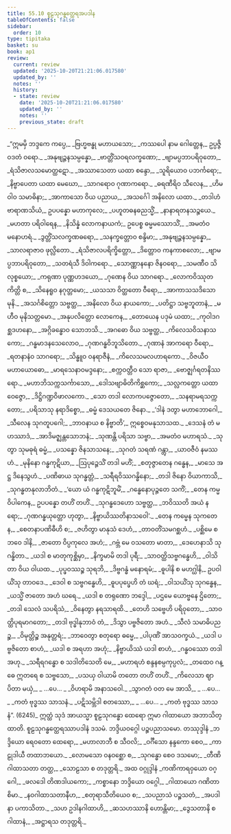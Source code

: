 ```yaml
---
title: 55.10 စူဠသုဂန္ဓတ္ထေရအပဒါန
tableOfContents: false
sidebar:
  order: 10
type: tipitaka
basket: su
book: ap1
review:
  current: review
  updated: '2025-10-20T21:21:06.017580'
  updated_by: ''
  notes: ''
  history:
  - state: review
    date: '2025-10-20T21:21:06.017580'
    updated_by: ''
    notes: ''
    previous_state: draft
---
```



<DynamicBreadcrumb />


<ReviewStatus review={frontmatter.review} showDetails={true} />

<HypothesisAnnotation frontmatter={frontmatter} />

<Division number="272" book="ap1" e="ch" v="20" p="419">

<Paragraph number="7624" type="verses" book="ap1">
_“ဣမမှိ ဘဒ္ဒကေ ကပ္ပေ,_  
_ဗြဟ္မဗန္ဓု မဟာယသော;_  
_ကဿပေါ နာမ ဂေါတ္တေန,_  
ဥပ္ပဇ္ဇိ ဝဒတံ ဝရော._  

</Paragraph>

</Division>
<Division number="273" book="ap1" e="ch" v="20" p="419">

<Paragraph number="7625" type="verses" book="ap1">
_အနုဗျဉ္ဇနသမ္ပန္နော,_  
_ဗာတ္တိံသဝရလက္ခဏော;_  
_ဗျာမပ္ပဘာပရိဝုတော,_  
_ရံသိဇာလသမောတ္ထဋော._  

</Paragraph>

</Division>
<Division number="274" book="ap1" e="ch" v="20" p="419">

<Paragraph number="7626" type="verses" book="ap1">
_အဿာသေတာ ယထာ စန္ဒော,_  
_သူရိယောဝ ပဘင်္ကရော;_  
_နိဗ္ဗာပေတာ ယထာ မေဃော,_  
_သာဂရောဝ ဂုဏာကရော._  

</Paragraph>

</Division>
<Division number="275" book="ap1" e="ch" v="20" p="419">

<Paragraph number="7627" type="verses" book="ap1">
_ဓရဏီရိဝ သီလေန,_  
_ဟိမဝါဝ သမာဓိနာ;_  
_အာကာသော ဝိယ ပညာယ,_  
_အသင်္ဂေါ အနိလော ယထာ._  

</Paragraph>

</Division>
<Division number="276" book="ap1" e="ch" v="20" p="419">

<Paragraph number="7628" type="verses" book="ap1">
_တဒါဟံ ဗာရာဏသိယံ,_  
ဥပပန္နော မဟာကုလေ;_  
_ပဟူတဓနဓညသ္မိံ,_  
_နာနာရတနသဉ္စယေ._  

</Paragraph>

</Division>
<Division number="277" book="ap1" e="ch" v="20" p="419">

<Paragraph number="7629" type="verses" book="ap1">
_မဟတာ ပရိဝါရေန,_  
_နိသိန္နံ လောကနာယကံ;_  
ဥပေစ္စ ဓမ္မမဿောသိံ,_  
_အမတံဝ မနောဟရံ._  

</Paragraph>

</Division>
<Division number="278" book="ap1" e="ch" v="20" p="420">

<Paragraph number="7630" type="verses" book="ap1">
_ဒွတ္တိံသလက္ခဏဓရော,_  
_သနက္ခတ္တောဝ စန္ဒိမာ;_  
_အနုဗျဉ္ဇနသမ္ပန္နော,_  
_သာလရာဇာဝ ဖုလ္လိတော._  

</Paragraph>

</Division>
<Division number="279" book="ap1" e="ch" v="20" p="420">

<Paragraph number="7631" type="verses" book="ap1">
_ရံသိဇာလပရိက္ခိတ္တော,_  
_ဒိတ္တောဝ ကနကာစလော;_  
_ဗျာမပ္ပဘာပရိဝုတော,_  
_သတရံသီ ဒိဝါကရော._  

</Paragraph>

</Division>
<Division number="280" book="ap1" e="ch" v="20" p="420">

<Paragraph number="7632" type="verses" book="ap1">
_သောဏ္ဏာနနော ဇိနဝရော,_  
_သမဏီဝ သိလုစ္စယော;_  
_ကရုဏာ ပုဏ္ဏဟဒယော,_  
_ဂုဏေန ဝိယ သာဂရော._  

</Paragraph>

</Division>
<Division number="281" book="ap1" e="ch" v="20" p="420">

<Paragraph number="7633" type="verses" book="ap1">
_လောကဝိဿုတကိတ္တိ စ,_  
_သိနေရူဝ နဂုတ္တမော;_  
_ယသသာ ဝိတ္ထတော ဝီရော,_  
_အာကာသသဒိသော မုနိ._  

</Paragraph>

</Division>
<Division number="282" book="ap1" e="ch" v="20" p="420">

<Paragraph number="7634" type="verses" book="ap1">
_အသင်္ဂစိတ္တော သဗ္ဗတ္ထ,_  
_အနိလော ဝိယ နာယကော;_  
_ပတိဋ္ဌာ သဗ္ဗဘူတာနံ,_  
_မဟီဝ မုနိသတ္တမော._  

</Paragraph>

</Division>
<Division number="283" book="ap1" e="ch" v="20" p="420">

<Paragraph number="7635" type="verses" book="ap1">
_အနုပလိတ္တော လောကေန,_  
_တောယေန ပဒုမံ ယထာ;_  
_ကုဝါဒဂစ္ဆဒဟနော,_  
_အဂ္ဂိခန္ဓောဝ သောဘသိ._  

</Paragraph>

</Division>
<Division number="284" book="ap1" e="ch" v="20" p="420">

<Paragraph number="7636" type="verses" book="ap1">
_အဂဓော ဝိယ သဗ္ဗတ္ထ,_  
_ကိလေသဝိသနာသကော;_  
_ဂန္ဓမာဒနသေလောဝ,_  
_ဂုဏဂန္ဓဝိဘူသိတော._  

</Paragraph>

</Division>
<Division number="285" book="ap1" e="ch" v="20" p="420">

<Paragraph number="7637" type="verses" book="ap1">
_ဂုဏာနံ အာကရော ဝီရော,_  
_ရတနာနံဝ သာဂရော;_  
_သိန္ဓူဝ ဝနရာဇီနံ,_  
_ကိလေသမလဟာရကော._  

</Paragraph>

</Division>
<Division number="286" book="ap1" e="ch" v="20" p="420">

<Paragraph number="7638" type="verses" book="ap1">
_ဝိဇယီဝ မဟာယောဓော,_  
_မာရသေနာဝမဒ္ဒနော;_  
_စက္ကဝတ္တီဝ သော ရာဇာ,_  
_ဗောဇ္ဈင်္ဂရတနိဿရော._  

</Paragraph>

</Division>
<Division number="287" book="ap1" e="ch" v="20" p="420">

<Paragraph number="7639" type="verses" book="ap1">
_မဟာဘိသက္ကသင်္ကာသော,_  
_ဒေါသဗျာဓိတိကိစ္ဆကော;_  
_သလ္လကတ္တော ယထာ ဝေဇ္ဇော,_  
_ဒိဋ္ဌိဂဏ္ဍဝိဖာလကော._  

</Paragraph>

</Division>
<Division number="288" book="ap1" e="ch" v="20" p="420">

<Paragraph number="7640" type="verses" book="ap1">
_သော တဒါ လောကပဇ္ဇောတော,_  
_သနရာမရသက္ကတော;_  
_ပရိသာသု နရာဒိစ္စော,_  
_ဓမ္မံ ဒေသယတေ ဇိနော._  

</Paragraph>

</Division>
<Division number="289" book="ap1" e="ch" v="20" p="421">

<Paragraph number="7641" type="verses" book="ap1">
_‘ဒါနံ ဒတွာ မဟာဘောဂေါ,_  
_သီလေန သုဂတူပဂေါ;_  
_ဘာဝနာယ စ နိဗ္ဗာတိ’,_  
ဣစ္စေဝမနုသာသထ._  

</Paragraph>

</Division>
<Division number="290" book="ap1" e="ch" v="20" p="421">

<Paragraph number="7642" type="verses" book="ap1">
_ဒေသနံ တံ မဟဿာဒံ,_  
_အာဒိမဇ္ဈန္တသောဘနံ;_  
_သုဏန္တိ ပရိသာ သဗ္ဗာ,_  
_အမတံဝ မဟာရသံ._  

</Paragraph>

</Division>
<Division number="291" book="ap1" e="ch" v="20" p="421">

<Paragraph number="7643" type="verses" book="ap1">
_သုတွာ သုမဓုရံ ဓမ္မံ,_  
_ပသန္နော ဇိနသာသနေ;_  
_သုဂတံ သရဏံ ဂန္တွာ,_  
_ယာဝဇီဝံ နမဿဟံ._  

</Paragraph>

</Division>
<Division number="292" book="ap1" e="ch" v="20" p="421">

<Paragraph number="7644" type="verses" book="ap1">
_မုနိနော ဂန္ဓကုဋိယာ,_  
_ဩပုဉ္ဇေသိံ တဒါ မဟိံ;_  
_စတုဇ္ဇာတေန ဂန္ဓေန,_  
_မာသေ အဋ္ဌ ဒိနေသွဟံ._  

</Paragraph>

</Division>
<Division number="293" book="ap1" e="ch" v="20" p="421">

<Paragraph number="7645" type="verses" book="ap1">
_ပဏိဓာယ သုဂန္ဓတ္တံ,_  
_သရီရဝိဿဂန္ဓိနော;_  
_တဒါ ဇိနော ဝိယာကာသိ,_  
_သုဂန္ဓတနုလာဘိတံ._  

</Paragraph>

</Division>
<Division number="294" book="ap1" e="ch" v="20" p="421">

<Paragraph number="7646" type="verses" book="ap1">
_‘ယော ယံ ဂန္ဓကုဋိဘူမိံ,_  
_ဂန္ဓေနောပုဉ္ဇတေ သကိံ;_  
_တေန ကမ္မဝိပါကေန,_  
ဥပပန္နော တဟိံ တဟိံ._  

</Paragraph>

</Division>
<Division number="295" book="ap1" e="ch" v="20" p="421">

<Paragraph number="7647" type="verses" book="ap1">
_သုဂန္ဓဒေဟော သဗ္ဗတ္ထ,_  
_ဘဝိဿတိ အယံ နရော;_  
_ဂုဏဂန္ဓယုတ္တော ဟုတွာ,_  
_နိဗ္ဗာယိဿတိနာသဝေါ’._  

</Paragraph>

</Division>
<Division number="296" book="ap1" e="ch" v="20" p="421">

<Paragraph number="7648" type="verses" book="ap1">
_တေန ကမ္မေန သုကတေန,_  
_စေတနာပဏိဓီဟိ စ;_  
_ဇဟိတွာ မာနုသံ ဒေဟံ,_  
_တာဝတိံသမဂစ္ဆဟံ._  

</Paragraph>

</Division>
<Division number="297" book="ap1" e="ch" v="20" p="421">

<Paragraph number="7649" type="verses" book="ap1">
_ပစ္ဆိမေ စ ဘဝေ ဒါနိ,_  
_ဇာတော ဝိပ္ပကုလေ အဟံ;_  
_ဂဗ္ဘံ မေ ဝသတော မာတာ,_  
_ဒေဟေနာသိ သုဂန္ဓိတာ._  

</Paragraph>

</Division>
<Division number="298" book="ap1" e="ch" v="20" p="421">

<Paragraph number="7650" type="verses" book="ap1">
_ယဒါ စ မာတုကုစ္ဆိမှာ,_  
_နိက္ခမာမိ တဒါ ပုရီ;_  
_သာဝတ္ထိသဗ္ဗဂန္ဓေဟိ,_  
_ဝါသိတာ ဝိယ ဝါယထ._  

</Paragraph>

</Division>
<Division number="299" book="ap1" e="ch" v="20" p="421">

<Paragraph number="7651" type="verses" book="ap1">
_ပုပ္ဖဝဿဉ္စ သုရဘိ,_  
_ဒိဗ္ဗဂန္ဓံ မနောရမံ;_  
_ဓူပါနိ စ မဟဂ္ဃါနိ,_  
ဥပဝါယိံသု တာဝဒေ._  

</Paragraph>

</Division>
<Division number="300" book="ap1" e="ch" v="20" p="422">

<Paragraph number="7652" type="verses" book="ap1">
_ဒေဝါ စ သဗ္ဗဂန္ဓေဟိ,_  
_ဓူပပုပ္ဖေဟိ တံ ဃရံ;_  
_ဝါသယိံသု သုဂန္ဓေန,_  
_ယသ္မိံ ဇာတော အဟံ ဃရေ._  

</Paragraph>

</Division>
<Division number="301" book="ap1" e="ch" v="20" p="422">

<Paragraph number="7653" type="verses" book="ap1">
_ယဒါ စ တရုဏော ဘဒ္ဒေါ,_  
_ပဌမေ ယောဗ္ဗနေ ဌိတော;_  
_တဒါ သေလံ သပရိသံ,_  
_ဝိနေတွာ နရသာရထိ._  

</Paragraph>

</Division>
<Division number="302" book="ap1" e="ch" v="20" p="422">

<Paragraph number="7654" type="verses" book="ap1">
_တေဟိ သဗ္ဗေဟိ ပရိဝုတော,_  
_သာဝတ္ထိပုရမာဂတော;_  
_တဒါ ဗုဒ္ဓါနုဘာဝံ တံ,_  
_ဒိသွာ ပဗ္ဗဇိတော အဟံ._  

</Paragraph>

</Division>
<Division number="303" book="ap1" e="ch" v="20" p="422">

<Paragraph number="7655" type="verses" book="ap1">
_သီလံ သမာဓိပညဉ္စ,_  
_ဝိမုတ္တိဉ္စ အနုတ္တရံ;_  
_ဘာဝေတွာ စတုရော ဓမ္မေ,_  
_ပါပုဏိံ အာသဝက္ခယံ._  

</Paragraph>

</Division>
<Division number="304" book="ap1" e="ch" v="20" p="422">

<Paragraph number="7656" type="verses" book="ap1">
_ယဒါ ပဗ္ဗဇိတော စာဟံ,_  
_ယဒါ စ အရဟာ အဟုံ;_  
_နိဗ္ဗာယိဿံ ယဒါ စာဟံ,_  
_ဂန္ဓဝဿော တဒါ အဟု._  

</Paragraph>

</Division>
<Division number="305" book="ap1" e="ch" v="20" p="422">

<Paragraph number="7657" type="verses" book="ap1">
_သရီရဂန္ဓော စ သဒါတိသေတိ မေ,_  
_မဟာရဟံ စန္ဒနစမ္ပကုပ္ပလံ;_  
_တထေဝ ဂန္ဓေ ဣတရေ စ သဗ္ဗသော,_  
_ပသယှ ဝါယာမိ တတော တဟိံ တဟိံ._  

</Paragraph>

</Division>
<Division number="306" book="ap1" e="ch" v="20" p="422">

<Paragraph number="7658" type="verses" book="ap1">
_ကိလေသာ ဈာပိတာ မယှံ,_  
_ …ပေ… _  
_ဝိဟရာမိ အနာသဝေါ._  

</Paragraph>

</Division>
<Division number="307" book="ap1" e="ch" v="20" p="422">

<Paragraph number="7659" type="verses" book="ap1">
_သွာဂတံ ဝတ မေ အာသိ,_  
_ …ပေ… _  
_ကတံ ဗုဒ္ဓဿ သာသနံ._  

</Paragraph>

</Division>
<Division number="308" book="ap1" e="ch" v="20" p="422">

<Paragraph number="7660" type="verses" book="ap1">
_ပဋိသမ္ဘိဒါ စတဿော,_  
_ …ပေ… _  
_ကတံ ဗုဒ္ဓဿ သာသနံ”. (6245)_  

</Paragraph>

<Paragraph number="7661" book="ap1">
ဣတ္ထံ သုဒံ အာယသ္မာ စူဠသုဂန္ဓော ထေရော ဣမာ ဂါထာယော အဘာသိတ္ထာတိ.

</Paragraph>
</Division>

<Paragraph number="7662" type="center" book="ap1">
စူဠသုဂန္ဓတ္ထေရဿာပဒါနံ ဒသမံ.



</Paragraph>

<Paragraph number="7663" type="center" book="ap1">
ဘဒ္ဒိယဝဂ္ဂေါ ပဉ္စပညာသမော.



</Paragraph>

<Paragraph number="7664" type="center" book="ap1">
တဿုဒ္ဒါနံ


</Paragraph>

<Paragraph number="7665" type="verses" book="ap1">
_ဘဒ္ဒိယော ရေဝတော ထေရော,_  
_မဟာလာဘီ စ သီဝလိ;_  
_ဝင်္ဂီသော နန္ဒကော စေဝ,_  
_ကာဠုဒါယီ တထာဘယော._  

</Paragraph>

<Paragraph number="7666" type="verses" book="ap1">
_လောမသော ဝနဝစ္ဆော စ,_  
_သုဂန္ဓော စေဝ ဒသမော;_  
_တီဏိ ဂါထာသတာ တတ္ထ,_  
_သောဠသာ စ တဒုတ္တရိ._  


</Paragraph>

<Paragraph number="7667" type="center" book="ap1">
အထ ဝဂ္ဂုဒ္ဒါနံ


</Paragraph>

<Paragraph number="7668" type="verses" book="ap1">
_ကဏိကာရဝှယော ဝဂ္ဂေါ,_  
_ဖလဒေါ တိဏဒါယကော;_  
_ကစ္စာနော ဘဒ္ဒိယော ဝဂ္ဂေါ,_  
_ဂါထာယော ဂဏိတာ စိမာ._  

</Paragraph>

<Paragraph number="7669" type="verses" book="ap1">
_နဝဂါထာသတာနီဟ,_  
_စတုရာသီတိယေဝ စ;_  
_သပညာသံ ပဉ္စသတံ,_  
_အပဒါနာ ပကာသိတာ._  

</Paragraph>

<Paragraph number="7670" type="verses" book="ap1">
_သဟ ဥဒါနဂါထာဟိ,_  
_ဆသဟဿာနိ ဟောန္တိမာ;_  
_ဒွေသတာနိ စ ဂါထာနံ,_  
_အဋ္ဌာရသ တဒုတ္တရိ._
</Paragraph>